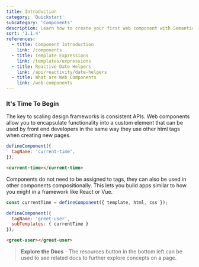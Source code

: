 ```yaml
---
title: Introduction
category: 'Quickstart'
subcategory: 'Components'
description: Learn how to create your first web component with Semantic UI
sort: '1.1.4'
references:
  - title: Component Introduction
    link: /components
  - title: Template Expressions
    link: /templates/expressions
  - title: Reactive Date Helpers
    link: /api/reactivity/date-helpers
  - title: What are Web Components
    link: /web-components
---
```



### It's Time To Begin

The key to scaling design frameworks is consistent APIs. Web components allow you to encapsulate functionality into a custom element that can be used by front end developers in the same way they use other html tags when creating new pages.

```javascript
defineComponent({
  tagName: 'current-time',
});
```
```html
<current-time></current-time>
```

Components do not need to be assigned to tags, they can also be used in other components compositionally. This lets you build apps similar to how you might in a framework like React or Vue.

```javascript
const currentTime = defineComponent({ template, html, css });

defineComponent({
  tagName: 'greet-user',
  subTemplates: { currentTime }
});
```
```html
<greet-user></greet-user>
```

> **Explore the Docs** - The resources button in the bottom left can be used to see related docs to further explore concepts on a page.


